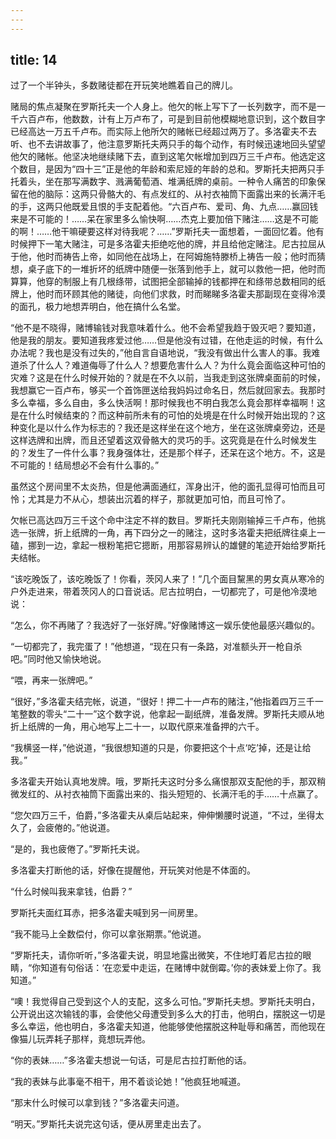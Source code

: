 ```yaml
---
---
---
```

title: 14
---





过了一个半钟头，多数赌徒都在开玩笑地瞧着自己的牌儿。

赌局的焦点凝聚在罗斯托夫一个人身上。他欠的帐上写下了一长列数字，而不是一千六百卢布，他数数，计有上万卢布了，可是到目前他模糊地意识到，这个数目字已经高达一万五千卢布。而实际上他所欠的赌帐已经超过两万了。多洛霍夫不去听、也不去讲故事了，他注意罗斯托夫两只手的每个动作，有时候迅速地回头望望他欠的赌帐。他坚决地继续赌下去，直到这笔欠帐增加到四万三千卢布。他选定这个数目，是因为“四十三”正是他的年龄和索尼娅的年龄的总和。罗斯托夫把两只手托着头，坐在那写满数字、溅满葡萄酒、堆满纸牌的桌前。一种令人痛苦的印象保留在他的脑际：这两只骨骼大的、有点发红的、从衬衣袖筒下面露出来的长满汗毛的手，这两只他既爱且恨的手支配着他。“六百卢布、爱司、角、九点……赢回钱来是不可能的！……呆在家里多么愉快啊……杰克上要加倍下赌注……这是不可能的啊！……他干嘛硬要这样对待我呢？……”罗斯托夫一面想着，一面回忆着。他有时候押下一笔大赌注，可是多洛霍夫拒绝吃他的牌，并且给他定赌注。尼古拉屈从于他，他时而祷告上帝，如同他在战场上，在阿姆施特滕桥上祷告一般；他时而猜想，桌子底下的一堆折坏的纸牌中随便一张落到他手上，就可以救他一把，他时而算算，他穿的制服上有几根绦带，试图把全部输掉的钱都押在和绦带总数相同的纸牌上，他时而环顾其他的赌徒，向他们求救，时而睇睇多洛霍夫那副现在变得冷漠的面孔，极力地想弄明白，他在搞什么名堂。

“他不是不晓得，赌博输钱对我意味着什么。他不会希望我趋于毁灭吧？要知道，他是我的朋友。要知道我疼爱过他……但是他没有过错，在他走运的时候，有什么办法呢？我也是没有过失的，”他自言自语地说，“我没有做出什么害人的事。我难道杀了什么人？难道侮辱了什么人？想要危害什么人？为什么竟会面临这种可怕的灾难？这是在什么时候开始的？就是在不久以前，当我走到这张牌桌面前的时候，我想赢它一百卢布，够买一个首饰匣送给我妈妈过命名日，然后就回家去。我那时多么幸福，多么自由，多么快活啊！那时候我也不明白我怎么竟会那样幸福啊！这是在什么时候结束的？而这种前所未有的可怕的处境是在什么时候开始出现的？这种变化是以什么作为标志的？我还是这样坐在这个地方，坐在这张牌桌旁边，还是这样选牌和出牌，而且还望着这双骨骼大的灵巧的手。这究竟是在什么时候发生的？发生了一件什么事？我身强体壮，还是那个样子，还呆在这个地方。不，这是不可能的！结局想必不会有什么事的。”

虽然这个房间里不太炎热，但是他满面通红，浑身出汗，他的面孔显得可怕而且可怜；尤其是力不从心，想装出沉着的样子，那就更加可怕，而且可怜了。

欠帐已高达四万三千这个命中注定不祥的数目。罗斯托夫刚刚输掉三千卢布，他挑选一张牌，折上纸牌的一角，再下四分之一的赌注，这时多洛霍夫把纸牌往桌上一磕，挪到一边，拿起一根粉笔把它摁断，用那容易辨认的雄健的笔迹开始给罗斯托夫结帐。

“该吃晚饭了，该吃晚饭了！你看，茨冈人来了！”几个面目黧黑的男女真从寒冷的户外走进来，带着茨冈人的口音说话。尼古拉明白，一切都完了，可是他冷漠地说：

“怎么，你不再赌了？我选好了一张好牌。”好像赌博这一娱乐使他最感兴趣似的。

“一切都完了，我完蛋了！”他想道，“现在只有一条路，对准额头开一枪自杀吧。”同时他又愉快地说。

“喂，再来一张牌吧。”

“很好，”多洛霍夫结完帐，说道，“很好！押二十一卢布的赌注，”他指着四万三千一笔整数的零头“二十一”这个数字说，他拿起一副纸牌，准备发牌。罗斯托夫顺从地折上纸牌的一角，用心地写上二十一，以取代原来准备押的六千。

“我横竖一样，”他说道，“我很想知道的只是，你要把这个十点‘吃’掉，还是让给我。”

多洛霍夫开始认真地发牌。哦，罗斯托夫这时分多么痛恨那双支配他的手，那双稍微发红的、从衬衣袖筒下面露出来的、指头短短的、长满汗毛的手……十点赢了。

“您欠四万三千，伯爵，”多洛霍夫从桌后站起来，伸伸懒腰时说道，“不过，坐得太久了，会疲倦的。”他说道。

“是的，我也疲倦了。”罗斯托夫说。

多洛霍夫打断他的话，好像在提醒他，开玩笑对他是不体面的。

“什么时候叫我来拿钱，伯爵？”

罗斯托夫面红耳赤，把多洛霍夫喊到另一间房里。

“我不能马上全数偿付，你可以拿张期票。”他说道。

“罗斯托夫，请你听听，”多洛霍夫说，明显地露出微笑，不住地盯着尼古拉的眼睛，“你知道有句俗话：‘在恋爱中走运，在赌博中就倒霉。’你的表妹爱上你了。我知道。”

“噢！我觉得自己受到这个人的支配，这多么可怕。”罗斯托夫想。罗斯托夫明白，公开说出这次输钱的事，会使他父母遭受到多么大的打击，他明白，摆脱这一切是多么幸运，他也明白，多洛霍夫知道，他能够使他摆脱这种耻辱和痛苦，而他现在像猫儿玩弄耗子那样，竟想玩弄他。

“你的表妹……”多洛霍夫想说一句话，可是尼古拉打断他的话。

“我的表妹与此事毫不相干，用不着谈论她！”他疯狂地喊道。

“那末什么时候可以拿到钱？”多洛霍夫问道。

“明天。”罗斯托夫说完这句话，便从房里走出去了。